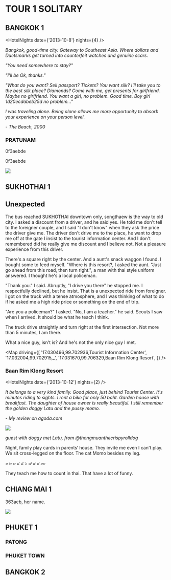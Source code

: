 
# TOUR 1 SOLITARY
## BANGKOK 1

<HotelNights date={'2013-10-8'} nights={4} />

_Bangkok, good-time city. Gateway to Southeast Asia. Where dollars and Duetsmarks get turned into counterfeit watches and genuine scars._

_"You need somewhere to stay?"_

_"I'll be Ok, thanks."_

_"What do you want? Sell passport? Tickets? You want silk? I'll take you to the best silk place? Diamonds? Come with me, get presents for girlfriend. Maybe no girlfriend. You want a girl, no problem. Good time. Boy girl <Cryptor>1d20ecdabeb25d</Cryptor> no problem..."_

_I was traveling alone. Being alone allows me more opportunity to absorb your experience on your person level._

_- The Beach, 2000_

### PRATUNAM

<p>
  <Cryptor>0f3aebde</Cryptor>
</p>

<p>
  <Cryptor>0f3aebde</Cryptor>
</p>

<img src={thebeach2000} />

## SUKHOTHAI 1

## Unexpected

The bus reached SUKHOTHAI downtown only, songthaew is the way to old city.
I asked a discount from a driver, and he said yes.
He told me don't tell to the foreigner couple, and I said "I don't know" when they ask the price the driver give me.
The driver don't drive me to the place, he want to drop me off at the gate
I insist to the tourist information center.
And I don't remembered did he really give me discount and I believe not.
Not a pleasure experience from this driver.

There's a square right by the center.
And a aunt's snack waggon I found.
I bought some to feed myself.
"Where is this resort?, I asked the aunt.
"Just go ahead from this road, then turn right.",
a man with thai style uniform answered.
I thought he's a local policeman.

"Thank you." I said.
Abruptly, "I drive you there" he stopped me.
I respectfully declined, but he insist.
That is a unexpected ride from foreigner.
I got on the truck with a tense atmosphere,
and I was thinking of what to do if he asked me a high ride price or something on the end of trip.

"Are you a policeman?" I asked.
"No, I am a teacher." he said.
Scouts I saw when I arrived.
It should be what he teach I think.

The truck drive straightly and turn right at the first intersection.
Not more than 5 minutes, I am there.

What a nice guy, isn't is?
And he's not the only nice guy I met.

<Map driving={[ '17.030496,99.702936,Tourist Information Center', '17.032004,99.702915,_', '17.031670,99.706329,Baan Rim Klong Resort', ]} />

### Baan Rim Klong Resort

<HotelNights date={'2013-10-12'} nights={2} />

*It belongs to a very kind family.*
*Good place, just behind Tourist Center.*
*It's minutes riding to sights.*
*I rent a bike for only 50 baht.*
*Garden house with breakfast.*
*The daughter of house owner is really beautiful.*
*I still remember the golden doggy Latu and the pussy momo.*

_- My review on agoda.com_

<img src={Latu} />

_guest with doggy met Latu, from @thongmuanthecrispyrolldog_

Night, family play cards in parents‘ house.
They invite me even I can't play.
We sit cross-legged on the floor.
The cat Momo besides my leg.

_๑ ๒ ๓ ๔ ๕ ๖ ๗ ๘ ๙ ๑๐_

They teach me how to count in thai.
That have a lot of funny.

## CHIANG MAI 1

<Cryptor>363aeb</Cryptor>, her name.

<img src={sara} />

## PHUKET 1

### PATONG

### PHUKET TOWN

## BANGKOK 2
